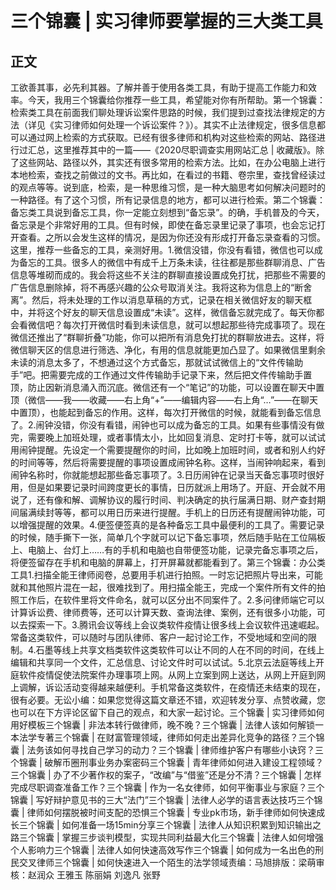 # 三个锦囊 | 实习律师要掌握的三大类工具
## 正文
工欲善其事，必先利其器。了解并善于使用各类工具，有助于提高工作能力和效率。今天，我用三个锦囊给你推荐一些工具，希望能对你有所帮助。第一个锦囊：检索类工具在前面我们聊处理诉讼案件思路的时候，我们提到过查找法律规定的方法（详见《实习律师如何处理一个诉讼案件？》）。其实不止法律规定，很多信息都可以通过网上检索的方式获取。已经有很多律师和机构对这些检索的网站、路径进行过汇总，这里推荐其中的一篇——《2020尽职调查实用网站汇总 | 收藏版》。除了这些网站、路径以外，其实还有很多常用的检索方法。比如，在办公电脑上进行本地检索，查找之前做过的文书。再比如，在看过的书籍、卷宗里，查找曾经读过的观点等等。说到底，检索，是一种思维习惯，是一种大脑思考如何解决问题时的一种路径。有了这个习惯，所有记录信息的地方，都可以进行检索。第二个锦囊：备忘类工具说到备忘工具，你一定能立刻想到“备忘录”。的确，手机普及的今天，备忘录是个非常好用的工具。但有时候，即使在备忘录里记录了事项，也会忘记打开查看。之所以会发生这样的情况，是因为你还没有形成打开备忘录查看的习惯。这里，推荐一些备忘的工具，亲测好用。1.微信没错，你没有看错，微信也可以成为备忘的工具。很多人的微信中有成千上万条未读，往往都是那些群聊消息、广告信息等堆砌而成的。我会将这些不关注的群聊直接设置成免打扰，把那些不需要的广告信息删除掉，将不再感兴趣的公众号取消关注。我将这称为信息上的“断舍离”。然后，将未处理的工作以消息草稿的方式，记录在相关微信好友的聊天框中，并将这个好友的聊天信息设置成“未读”。这样，微信备忘就完成了。每天你都会看微信吧？每次打开微信时看到未读信息，就可以想起那些待完成事项了。现在微信还推出了“群聊折叠”功能，你可以把所有消息免打扰的群聊放进去。这样，将微信聊天区的信息进行筛选、净化，有用的信息就能更加凸显了。如果微信里剩余未读的消息太多了，不想通过这个方式备忘，那就试试微信上的“文件传输助手”吧。把需要完成的工作通过文件传输助手记录下来，然后把文件传输助手置顶，防止因新消息涌入而沉底。微信还有一个“笔记”的功能，可以设置在聊天中置顶（微信——我——收藏——右上角“+”——编辑内容——右上角“…”——在聊天中置顶），也能起到备忘的作用。这样，每次打开微信的时候，就能看到备忘信息了。2.闹钟没错，你没有看错，闹钟也可以成为备忘的工具。如果有些事情没有做完，需要晚上加班处理，或者事情太小，比如回复消息、定时打卡等，就可以试试用闹钟提醒。先设定一个需要提醒你的时间，比如晚上加班时间，或者和别人约好的时间等等，然后将需要提醒的事项设置成闹钟名称。这样，当闹钟响起来，看到闹钟名称时，你就能想起那些备忘事项了。3.日历闹钟在记录当天备忘事项时很好用，但是如果要记录时间跨度更长的事情，日历就派上用场了。开庭、开会就不用说了，还有像和解、调解协议的履行时间、判决确定的执行届满日期、财产查封期间届满续封等等，都可以用日历来进行提醒。手机上的日历还有提醒闹钟功能，可以增强提醒的效果。4.便签便签真的是各种备忘工具中最便利的工具了。需要记录的时候，随手撕下一张，简单几个字就可以记下备忘事项，然后随手贴在工位隔板上、电脑上、台灯上……有的手机和电脑也自带便签功能，记录完备忘事项之后，将便签留存在手机和电脑的屏幕上，打开屏幕就都能看到了。第三个锦囊：办公类工具1.扫描全能王律师阅卷，总要用手机进行拍照。一时忘记把照片导出来，可能就和其他照片混在一起，很难找到了。用扫描全能王，完成一个案件所有文件的拍照工作后，在软件里将文件命名，就可以区分出不同案件了。2.多问律师端它可以计算诉讼费、律师费等，还可以计算天数、查询法律、案例，还有很多小功能，可以去探索一下。3.腾讯会议等线上会议类软件疫情让很多线上会议软件迅速崛起。常备这类软件，可以随时与团队律师、客户一起讨论工作，不受地域和空间的限制。4.石墨等线上共享文档类软件这类软件可以让不同的人在不同的时间，在线上编辑和共享同一个文件，汇总信息、讨论文件时可以试试。5.北京云法庭等线上开庭软件疫情促使法院案件办理事项上网。从网上立案到网上送达，从网上开庭到网上调解，诉讼活动变得越来越便利。手机常备这类软件，在疫情还未结束的现在，很有必要。无讼小编：如果您觉得这篇文章还不错，欢迎转发分享、点赞收藏，您也可以在下方评论区留下自己的观点，和大家一起讨论。三个锦囊 | 实习律师如何用好模板三个锦囊 | 非法本转行做律师，晚不晚？三个锦囊 | 法律人该如何解锁一本法学专著三个锦囊 | 在财富管理领域，律师如何走出差异化竞争的路径？三个锦囊 | 法务该如何寻找自己学习的动力？三个锦囊 | 律师维护客户有哪些小诀窍？三个锦囊 | 破解币圈刑事业务办案密码三个锦囊 | 青年律师如何进入建设工程领域？三个锦囊 | 办了不少著作权的案子，“改编”与“借鉴”还是分不清？三个锦囊 | 怎样完成尽职调查准备工作？三个锦囊 | 作为一名女律师，如何平衡事业与家庭？三个锦囊 | 写好辩护意见书的三大“法门”三个锦囊 | 法律人必学的语言表达技巧三个锦囊 | 律师如何摆脱被时间支配的恐惧三个锦囊 | 专业pk市场，新手律师如何快速成长三个锦囊 | 如何准备一场15min分享三个锦囊 | 法律人从知识积累到知识输出之路三个锦囊 | 掌握三步谈判模型，实现共同利益最大化三个锦囊 | 法律人如何增强个人影响力三个锦囊 | 法律人如何快速高效写作三个锦囊 | 如何成为一名出色的刑民交叉律师三个锦囊 | 如何快速进入一个陌生的法学领域责编：马旭排版：梁萌审核：赵润众 王雅玉 陈丽娟 刘逸凡 张野